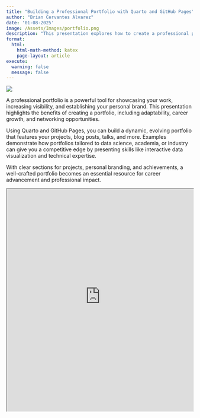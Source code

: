 ```yaml
---
title: "Building a Professional Portfolio with Quarto and GitHub Pages"
author: "Brian Cervantes Alvarez"
date: '01-08-2025'
image: /Assets/Images/portfolio.png
description: "This presentation explores how to create a professional portfolio using Quarto and GitHub Pages. A portfolio showcases your work, boosts visibility, and builds your personal brand. Key sections include projects, blogs, and talks, tailored to highlight your expertise in data science, academia, or industry. With dynamic content and regular updates, your portfolio becomes a powerful tool for networking and career growth."
format:
  html:
    html-math-method: katex
    page-layout: article
execute: 
  warning: false
  message: false
---
```


![](/Assets/Images/portfolio.png)

A professional portfolio is a powerful tool for showcasing your work, increasing visibility, and establishing your personal brand. This presentation highlights the benefits of creating a portfolio, including adaptability, career growth, and networking opportunities.

Using Quarto and GitHub Pages, you can build a dynamic, evolving portfolio that features your projects, blog posts, talks, and more. Examples demonstrate how portfolios tailored to data science, academia, or industry can give you a competitive edge by presenting skills like interactive data visualization and technical expertise.

With clear sections for projects, personal branding, and achievements, a well-crafted portfolio becomes an essential resource for career advancement and professional impact.

<iframe src="https://bcervantesalvarez.github.io/Presentations/BuildAQuartoPortfolio/" width="100%" height="600" allowfullscreen>

</iframe>